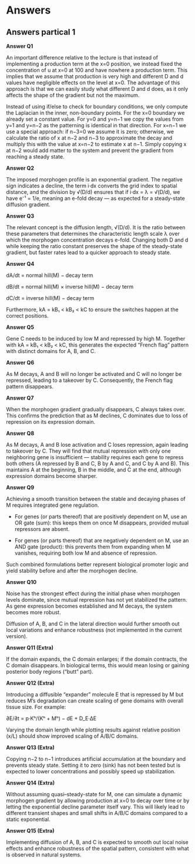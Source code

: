 
# Answers

## Answers partical 1

**Answer Q1**
  
  An important difference relative to the lecture is that instead of
implementing a production term at the x=0 position, we instead fixed the
concentration of u at x=0 at 100 and have nowhere a production term.
This implies that we assume that production is very high and different D
and d values have negligible effects on the level at x=0. The advantage
of this approach is that we can easily study what different D and d
does, as it only affects the shape of the gradient but not the maximum.

Instead of using if/else to check for boundary conditions, we only
compute the Laplacian in the inner, non-boundary points. For the x=0
boundary we already set a constant value. For y=0 and y=n−1 we copy the
values from y=1 and y=n−2 as the patterning is identical in that
direction. For x=n−1 we use a special approach: if n−3=0 we assume it is
zero; otherwise, we calculate the ratio of x at n−2 and n−3 to
approximate the decay and multiply this with the value at x=n−2 to
estimate x at n−1. Simply copying x at n−2 would add matter to the
system and prevent the gradient from reaching a steady state.

**Answer Q2**
  
  The imposed morphogen profile is an exponential gradient. The negative
sign indicates a decline, the term i·dx converts the grid index to
spatial distance, and the division by √(D/d) ensures that if i·dx = λ =
  √(D/d), we have e⁻¹ = 1/e, meaning an e-fold decay — as expected for a
steady-state diffusion gradient.

**Answer Q3**
  
  The relevant concept is the diffusion length, √(D/d). It is the ratio
between these parameters that determines the characteristic length scale
λ over which the morphogen concentration decays e-fold. Changing both D
and d while keeping the ratio constant preserves the shape of the
steady-state gradient, but faster rates lead to a quicker approach to
steady state.

**Answer Q4**
  
  dA/dt = normal hill(M) − decay term

dB/dt = normal hill(M) × inverse hill(M) − decay term

dC/dt = inverse hill(M) − decay term

Furthermore, kA = kB₁ \< kB₂ \< kC to ensure the switches happen at the
correct positions.

**Answer Q5**
  
  Gene C needs to be induced by low M and repressed by high M. Together
with kA = kB₁ \< kB₂ \< kC, this generates the expected “French flag”
pattern with distinct domains for A, B, and C.

**Answer Q6**
  
  As M decays, A and B will no longer be activated and C will no longer be
repressed, leading to a takeover by C. Consequently, the French flag
pattern disappears.

**Answer Q7**
  
  When the morphogen gradient gradually disappears, C always takes over.
This confirms the prediction that as M declines, C dominates due to loss
of repression on its expression domain.

**Answer Q8**
  
  As M decays, A and B lose activation and C loses repression, again
leading to takeover by C. They will find that mutual repression with
only one neighboring gene is insufficient — stability requires each gene
to repress both others (A repressed by B and C, B by A and C, and C by A
                        and B). This maintains A at the beginning, B in the middle, and C at the
end, although expression domains become sharper.

**Answer Q9**
  
  Achieving a smooth transition between the stable and decaying phases of
M requires integrated gene regulation.

- For genes (or parts thereof) that are positively dependent on M, use
an OR gate (sum): this keeps them on once M disappears, provided
mutual repressors are absent.

- For genes (or parts thereof) that are negatively dependent on M, use
an AND gate (product): this prevents them from expanding when M
vanishes, requiring both low M and absence of repression.

Such combined formulations better represent biological promoter
logic and yield stability before and after the morphogen decline.

**Answer Q10**
  
  Noise has the strongest effect during the initial phase when morphogen
levels dominate, since mutual repression has not yet stabilized the
pattern. As gene expression becomes established and M decays, the system
becomes more robust.

Diffusion of A, B, and C in the lateral direction would further smooth
out local variations and enhance robustness (not implemented in the
                                             current version).

**Answer Q11 (Extra)**
  
  If the domain expands, the C domain enlarges; if the domain contracts,
the C domain disappears. In biological terms, this would mean losing or
gaining posterior body regions (“butt” part).

**Answer Q12 (Extra)**
  
  Introducing a diffusible “expander” molecule E that is repressed by M
but reduces M’s degradation can create scaling of gene domains with
overall tissue size. For example:
  
  ∂E/∂t = p·Kʰ/(Kʰ + Mʰ) − dE + D_E·ΔE

Varying the domain length while plotting results against relative
position (x/L) should show improved scaling of A/B/C domains.

**Answer Q13 (Extra)**
  
  Copying n−2 to n−1 introduces artificial accumulation at the boundary
and prevents steady state. Setting it to zero (sink) has not been tested
but is expected to lower concentrations and possibly speed up
stabilization.

**Answer Q14 (Extra)**
  
  Without assuming quasi–steady-state for M, one can simulate a dynamic
morphogen gradient by allowing production at x=0 to decay over time or
by letting the exponential decline parameter itself vary. This will
likely lead to different transient shapes and small shifts in A/B/C
domains compared to a static exponential.

**Answer Q15 (Extra)**
  
  Implementing diffusion of A, B, and C is expected to smooth out local
noise effects and enhance robustness of the spatial pattern, consistent
with what is observed in natural systems.
